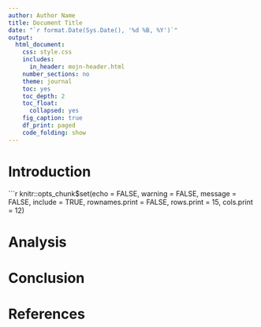 ```yaml
---
author: Author Name
title: Document Title
date: "`r format.Date(Sys.Date(), '%d %B, %Y')`"
output:
  html_document:
    css: style.css
    includes:
      in_header: mojn-header.html
    number_sections: no
    theme: journal
    toc: yes
    toc_depth: 2
    toc_float:
      collapsed: yes
    fig_caption: true
    df_print: paged
    code_folding: show
---
```


# Introduction
```r
knitr::opts_chunk$set(echo = FALSE,
                      warning = FALSE,
                      message = FALSE,
                      include = TRUE,
                      rownames.print = FALSE,
                      rows.print = 15,
                      cols.print = 12)


# Analysis


# Conclusion


# References

